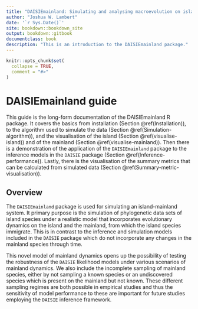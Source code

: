 ```yaml
---
title: "DAISIEmainland: Simulating and analysing macroevolution on island with a dynamic mainland"
author: "Joshua W. Lambert"
date: '`r Sys.Date()`'
site: bookdown::bookdown_site
output: bookdown::gitbook
documentclass: book
description: "This is an introduction to the DAISIEmainland package."
---
```


```r
knitr::opts_chunk$set(
  collapse = TRUE,
  comment = "#>"
)
```

# DAISIEmainland guide {-}

This guide is the long-form documentation of the DAISIEmainland R package.
It covers the basics from installation (Section \@ref(Installation)), to the
algorithm used to simulate the data (Section \@ref(Simulation-algorithm)), and
the visualisation of the island (Section \@ref(visualise-island)) and of the 
mainland (Section \@ref(visualise-mainland)). Then there is a demonstration of
the application of the `DAISIEmainland` package to the inference models in the 
`DAISIE` package (Section \@ref(Inference-performance)). Lastly, there is the
visualisation of the summary metrics that can be calculated from simulated data
(Section \@ref(Summary-metric-visualisation)). 

## Overview {-}

The `DAISIEmainland` package is used for simulating an island-mainland system.
It primary purpose is the simulation of phylogenetic data sets of island species
under a realistic model that incorporates evolutionary dynamics on the island and 
the mainland, from which the island species immigrate. This is in contrast to the
inference and simulation models included in the `DAISIE` package which do not
incorporate any changes in the mainland species through time. 

This novel model of mainland dynamics opens up the possibility of testing the 
robustness of the `DAISIE` likelihood models under various scenarios of mainland
dynamics. We also include the incomplete sampling of mainland species, either by
not sampling a known species or an undiscovered species which is present on the 
mainland but not known. These different sampling regimes are both possible in 
empirical studies and thus the sensitivity of model performance to these are 
important for future studies employing the `DAISIE` inference framework.
